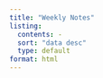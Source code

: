 ```yaml
---
title: "Weekly Notes"
listing: 
  contents: -
  sort: "data desc"
  type: default
format: html
---
```


